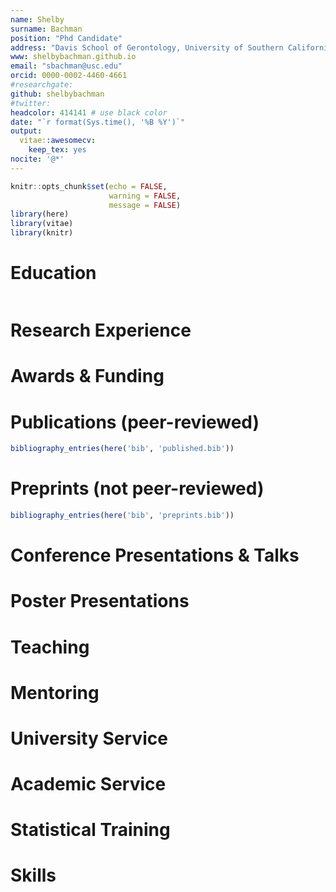 ```yaml
---
name: Shelby
surname: Bachman
position: "Phd Candidate"
address: "Davis School of Gerontology, University of Southern California, Los Angeles, CA"
www: shelbybachman.github.io
email: "sbachman@usc.edu"
orcid: 0000-0002-4460-4661
#researchgate: 
github: shelbybachman
#twitter:
headcolor: 414141 # use black color
date: "`r format(Sys.time(), '%B %Y')`"
output: 
  vitae::awesomecv:
    keep_tex: yes
nocite: '@*'
---
```


```r

knitr::opts_chunk$set(echo = FALSE,
                      warning = FALSE,
                      message = FALSE)
library(here)
library(vitae)
library(knitr)

```

# Education

```r

```

# Research Experience

# Awards & Funding

# Publications (peer-reviewed)

```r

bibliography_entries(here('bib', 'published.bib'))

```

# Preprints (not peer-reviewed)

```r

bibliography_entries(here('bib', 'preprints.bib'))

```

# Conference Presentations & Talks

# Poster Presentations

# Teaching

# Mentoring

# University Service

# Academic Service

# Statistical Training

# Skills
